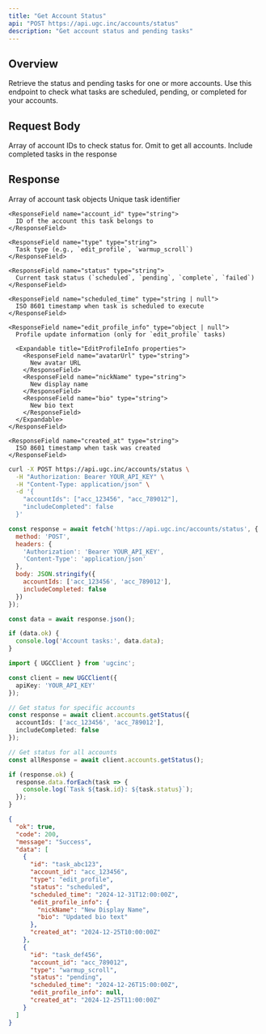 ```yaml
---
title: "Get Account Status"
api: "POST https://api.ugc.inc/accounts/status"
description: "Get account status and pending tasks"
---
```


## Overview

Retrieve the status and pending tasks for one or more accounts. Use this endpoint to check what tasks are scheduled, pending, or completed for your accounts.

## Request Body

<ParamField body="accountIds" type="string[]">
  Array of account IDs to check status for. Omit to get all accounts.
</ParamField>

<ParamField body="includeCompleted" type="boolean" default={false}>
  Include completed tasks in the response
</ParamField>

## Response

<ResponseField name="data" type="AccountTask[]">
  Array of account task objects
  
  <Expandable title="AccountTask properties">
    <ResponseField name="id" type="string">
      Unique task identifier
    </ResponseField>
    
    <ResponseField name="account_id" type="string">
      ID of the account this task belongs to
    </ResponseField>
    
    <ResponseField name="type" type="string">
      Task type (e.g., `edit_profile`, `warmup_scroll`)
    </ResponseField>
    
    <ResponseField name="status" type="string">
      Current task status (`scheduled`, `pending`, `complete`, `failed`)
    </ResponseField>
    
    <ResponseField name="scheduled_time" type="string | null">
      ISO 8601 timestamp when task is scheduled to execute
    </ResponseField>
    
    <ResponseField name="edit_profile_info" type="object | null">
      Profile update information (only for `edit_profile` tasks)
      
      <Expandable title="EditProfileInfo properties">
        <ResponseField name="avatarUrl" type="string">
          New avatar URL
        </ResponseField>
        <ResponseField name="nickName" type="string">
          New display name
        </ResponseField>
        <ResponseField name="bio" type="string">
          New bio text
        </ResponseField>
      </Expandable>
    </ResponseField>
    
    <ResponseField name="created_at" type="string">
      ISO 8601 timestamp when task was created
    </ResponseField>
  </Expandable>
</ResponseField>

<RequestExample>

```bash cURL
curl -X POST https://api.ugc.inc/accounts/status \
  -H "Authorization: Bearer YOUR_API_KEY" \
  -H "Content-Type: application/json" \
  -d '{
    "accountIds": ["acc_123456", "acc_789012"],
    "includeCompleted": false
  }'
```

```javascript JavaScript
const response = await fetch('https://api.ugc.inc/accounts/status', {
  method: 'POST',
  headers: {
    'Authorization': 'Bearer YOUR_API_KEY',
    'Content-Type': 'application/json'
  },
  body: JSON.stringify({
    accountIds: ['acc_123456', 'acc_789012'],
    includeCompleted: false
  })
});

const data = await response.json();

if (data.ok) {
  console.log('Account tasks:', data.data);
}
```

```typescript React
import { UGCClient } from 'ugcinc';

const client = new UGCClient({
  apiKey: 'YOUR_API_KEY'
});

// Get status for specific accounts
const response = await client.accounts.getStatus({
  accountIds: ['acc_123456', 'acc_789012'],
  includeCompleted: false
});

// Get status for all accounts
const allResponse = await client.accounts.getStatus();

if (response.ok) {
  response.data.forEach(task => {
    console.log(`Task ${task.id}: ${task.status}`);
  });
}
```

</RequestExample>

<ResponseExample>

```json Success Response
{
  "ok": true,
  "code": 200,
  "message": "Success",
  "data": [
    {
      "id": "task_abc123",
      "account_id": "acc_123456",
      "type": "edit_profile",
      "status": "scheduled",
      "scheduled_time": "2024-12-31T12:00:00Z",
      "edit_profile_info": {
        "nickName": "New Display Name",
        "bio": "Updated bio text"
      },
      "created_at": "2024-12-25T10:00:00Z"
    },
    {
      "id": "task_def456",
      "account_id": "acc_789012",
      "type": "warmup_scroll",
      "status": "pending",
      "scheduled_time": "2024-12-26T15:00:00Z",
      "edit_profile_info": null,
      "created_at": "2024-12-25T11:00:00Z"
    }
  ]
}
```

</ResponseExample>

